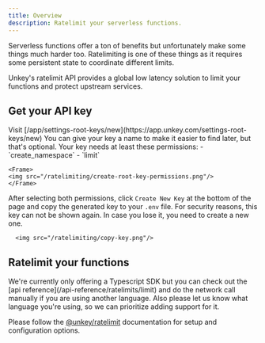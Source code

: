 ```yaml
---
title: Overview
description: Ratelimit your serverless functions.
---
```



Serverless functions offer a ton of benefits but unfortunately make some things much harder too.
Ratelimiting is one of these things as it requires some persistent state to coordinate different limits.

Unkey's ratelimit API provides a global low latency solution to limit your functions and protect
upstream services.


## Get your API key

<Steps>
  <Step title="Go to the dashboard">
    Visit [/app/settings-root-keys/new](https://app.unkey.com/settings-root-keys/new)
  </Step>
  <Step title="Enter a name">
    You can give your key a name to make it easier to find later, but that's optional.
  </Step>
  <Step title="Add permissions">
    Your key needs at least these permissions:
    - `create_namespace`
    - `limit`

    <Frame>
    <img src="/ratelimiting/create-root-key-permissions.png"/>
    </Frame>


  After selecting both permissions, click `Create New Key` at the bottom of the page and copy the generated key to your `.env` file.
  For security reasons, this key can not be shown again. In case you lose it, you need to create a new one.
  <Frame>

      <img src="/ratelimiting/copy-key.png"/>

  </Frame>
  </Step>

</Steps>

## Ratelimit your functions

<Info>
We're currently only offering a Typescript SDK but you can check out the [api reference](/api-reference/ratelimits/limit) and do the network call manually if you are using another language.
Also please let us know what language you're using, so we can prioritize adding support for it.
</Info>


Please follow the [@unkey/ratelimit](/libraries/ts/ratelimit) documentation for setup and configuration options.
